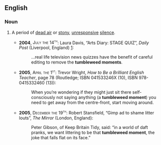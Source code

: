 ==English==

===Noun===
{{en-noun|sg=[[tumbleweed]] [[moment]]}}

# {{British|figuratively|broadcasting}} A period of [[dead air]] or [[stony]], [[unresponsive]] [[silence]].
#* '''2004''', <span style="font-variant:small-caps">July the 14<sup>th</sup></span>: Laura Davis, “Arts Diary: STAGE QUIZ”, ''Daily Post'' (Liverpool, England) [http://www.highbeam.com/doc/1G1-119259724.html]:
#*: …real life television news quizzes have the benefit of careful editing to remove the '''tumbleweed moments'''. 
#* '''2005''', <span style="font-variant:small-caps">April the 1<sup>st</sup></span>: Trevor Wright, ''How to Be a Brilliant English Teacher'', page 78 (Routledge; ISBN 041533246X (10), ISBN 978-0415332460 (13)):
#*: When you’re wondering if they might just sit there self-consciously not saying anything (a '''tumbleweed moment''') you need to get away from the centre-front, start moving around.
#* '''2005''', <span style="font-variant:small-caps">December the 19<sup>th</sup></span>: Robert Stansfield, “Gimp ad to shame litter louts”, ''The Mirror'' (London, England):
#*: Peter Gibson, of Keep Britain Tidy, said: “in a world of daft pranks, we want littering to be that '''tumbleweed moment''', the joke that falls flat on its face.”